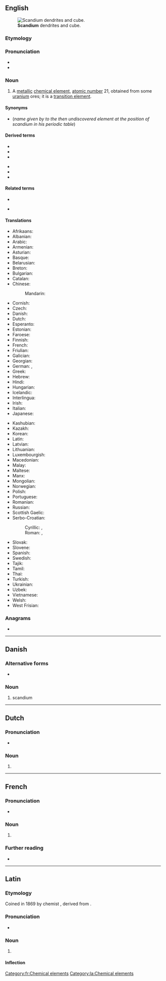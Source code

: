 {{also|Scandium}}
==English==
{{wikipedia}}
{{elements|Sc|calcium|Ca|titanium|Ti}}
[[File:Scandium sublimed dendritic and 1cm3 cube.jpg|thumb|'''Scandium''' dendrites and cube.]]

===Etymology===
{{suffix|Scandia|ium|lang=en}}

===Pronunciation===
* {{IPA|/ˈskændi.əm/|lang=en}}
* {{audio|En-us-scandium.ogg|Audio (US)|lang=en}}

===Noun===
{{en-noun|-}}

# {{senseid|en|Q713}}A [[metallic]] [[chemical element]], [[atomic number]] 21, obtained from some [[uranium]] ores; it is a [[transition element]].

====Synonyms====
* {{l|en|eka-boron}} (''name given by {{w|Dmitri Mendeleev}} to the then undiscovered element at the position of scandium in his periodic table'')

====Derived terms====
{{der-top}}
* {{l|en|scandium-45}}
* {{l|en|scandium chloride}}
* {{l|en|scandium fluoride}}
{{der-mid}}
* {{l|en|scandium iodide}}
* {{l|en|scandium oxide}}
* {{l|en|scandium trichloride}}
{{der-bottom}}

====Related terms====
{{rel-top}}
* {{l|en|scandia}}
{{rel-mid}}
* {{l|en|Scandinavia}}
{{rel-bottom}}

====Translations====
{{trans-top|id=Q713|chemical element}}
* Afrikaans: {{t+|af|skandium}}
* Albanian: {{t|sq|skandium}}
* Arabic: {{t|ar|سَكَانْدِيُوم|tr=sakandiyum|m}}
* Armenian: {{t+|hy|սկանդիում}}
* Asturian: {{t+|ast|escandiu|m}}
* Basque: {{t+|eu|eskandio}}
* Belarusian: {{t|be|скандый|tr=skándyj|m}}
* Breton: {{t|br|skandiom}}
* Bulgarian: {{t|bg|скандий|m|tr=skándij}}
* Catalan: {{t+|ca|escandi|m}}
* Chinese:
*: Mandarin: {{t+|cmn|鈧|tr=kàng}}
* Cornish: {{t|kw|scandyum}}
* Czech: {{t+|cs|skandium}}
* Danish: {{t|da|skandium}}
* Dutch: {{t+|nl|scandium|n}}
* Esperanto: {{t+|eo|skandio}}
* Estonian: {{t+|et|skandium}}
* Faroese: {{t|fo|skandium}}
* Finnish: {{t+|fi|skandium}}
* French: {{t+|fr|scandium|m}}
* Friulian: {{t|fur|scandi}}
* Galician: {{t+|gl|escandio|m}}
* Georgian: {{t|ka|სკანდიუმი}}
* German: {{t|de|Skandium|n}}, {{t+|de|Scandium|n}}
* Greek: {{t|el|σκάνdιο|n}}
* Hebrew: {{t+|he|סקנדיום|tr=skandium}}
* Hindi: {{t|hi|स्तोकातु|tr=stokaatu|sc=Deva}}
* Hungarian: {{t+|hu|szkandium}}
* Icelandic: {{t+|is|skandín}}
* Interlingua: {{t|ia|scandium}}
* Irish: {{t+|ga|scaindiam}}
* Italian: {{t+|it|scandio|m}}
* Japanese: {{t+|ja|スカンジウム|tr=sukanjiumu}}
{{trans-mid}}
* Kashubian: {{t|csb|skónd}}
* Kazakh: {{t|kk|скандий|tr=skandij|sc=Cyrl}}
* Korean: {{t+|ko|스칸듐}}
* Latin: {{t+|la|scandium|n}}
* Latvian: {{t|lv|skandijs}}
* Lithuanian: {{t+|lt|skandis}}
* Luxembourgish: {{t|lb|Skandium}}
* Macedonian: {{t|mk|скандиум|tr=skándium|m}}
* Malay: {{t|ms|skandium}}
* Maltese: {{t|mt|skandju}}
* Manx: {{t|gv|scandjum}}
* Mongolian: {{t|mn|сканди}}
* Norwegian: {{t+|no|scandium}}
* Polish: {{t+|pl|skand|m}}
* Portuguese: {{t+|pt|escândio|m}}
* Romanian: {{t+|ro|scandiu|n}}
* Russian: {{t+|ru|ска́ндий|m}}
* Scottish Gaelic: {{t|gd|scaindiam}}
* Serbo-Croatian:
*: Cyrillic: {{t|sh|скандиj|m}}, {{t|sh|скандиjум|m}}
*: Roman: {{t+|sh|skandij|m}}, {{t|sh|skandijum|m}}
* Slovak: {{t|sk|skandium}}
* Slovene: {{t+|sl|skandij}}
* Spanish: {{t+|es|escandio|m}}
* Swedish: {{t+|sv|skandium|n}}
* Tajik: {{t|tg|skandi'}}
* Tamil: {{t|ta|ஸ்கண்டியம்|tr=skaņţiyam}}
* Thai: {{t|th|สแคนเดียม|tr=sakhaendiam}}
* Turkish: {{t+|tr|skandiyum}}
* Ukrainian: {{t|uk|скандiй|tr=skándij|m}}
* Uzbek: {{t+|uz|скандий|tr=skandiy|sc=Cyrl}}
* Vietnamese: {{t|vi|scandi}}
* Welsh: {{t+|cy|scandiwm}}
* West Frisian: {{t|fy|scandium}}
{{trans-bottom}}

===Anagrams===
* {{anagrams|en|muscadin}}

----

==Danish==
{{wikipedia|lang=da}}

===Alternative forms===
* {{l|da|skandium}} {{qual|obsolete}}

===Noun===
{{da-noun}}

# scandium

----

==Dutch==
{{wikipedia|lang=nl}}
{{elements|Sc|calcium|Ca|titanium|Ti|lang=nl}}

===Pronunciation===
* {{audio|Nl-scandium.ogg|Audio|lang=nl}}

===Noun===
{{nl-noun|n|-|-}}

# {{l|en|scandium}}

----

==French==
{{wikipedia|lang=fr}}

===Pronunciation===
* {{fr-IPA}}

===Noun===
{{fr-noun|m|-}}

# {{l|en|scandium}}

===Further reading===
* {{R:TLFi}}

[[Category:fr:Chemical elements]]

----

==Latin==
{{wikipedia|lang=la}}

===Etymology===
Coined in 1869 by chemist {{w|Lars Fredrik Nilson}}, derived from {{suffix|Scandia|t1=Scandinavia|ium|t2=chemical element suffix|lang=la}}.

===Pronunciation===
* {{la-IPA|eccl=yes}}

===Noun===
{{la-noun|scandium|scandiī|n|second}}

# {{lb|la|New Latin}} {{l|en|scandium}}

====Inflection====
{{la-decl-2nd-N|scandi}}

[[Category:la:Chemical elements]]